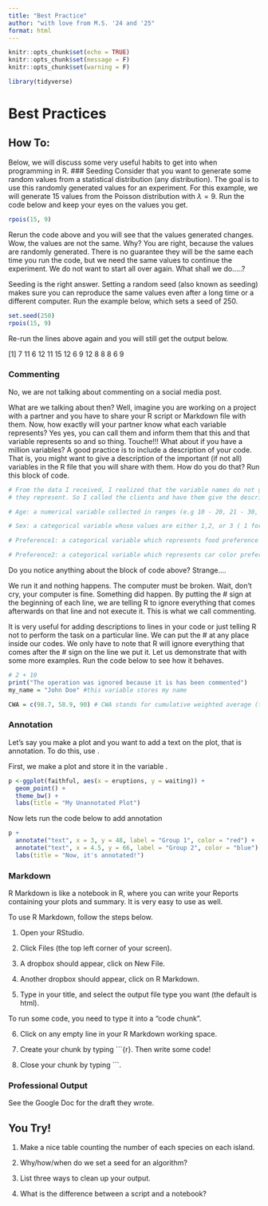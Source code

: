 ```yaml
---
title: "Best Practice"
author: "with love from M.S. '24 and '25"
format: html
---
```


```r
knitr::opts_chunk$set(echo = TRUE)
knitr::opts_chunk$set(message = F)
knitr::opts_chunk$set(warning = F)
```

```r
library(tidyverse)
```

# Best Practices
## How To:
Below, we will discuss some very useful habits to get into when programming in R.
### Seeding
Consider that you want to generate some random values from a statistical distribution (any distribution). The goal is to use this randomly generated values for an experiment. For this example, we will generate 15 values from the Poisson distribution with $\lambda = 9$. Run the code below and keep your eyes on the values you get.
```r
rpois(15, 9)
```
Rerun the code above and you will see that the values generated changes. Wow, the values are not the same. Why?
You are right, because the values are randomly generated. There is no guarantee they will be the same each time you run the code, but we need the same values to continue the experiment. We do not want to start all over again. What shall we do…..?

Seeding is the right answer. Setting a random seed (also known as seeding) makes sure you can reproduce the same values even after a long time or a different computer. Run the example below, which sets a seed of 250.

```r
set.seed(250)
rpois(15, 9)
```

Re-run the lines above again and you will still get the output below.

 [1] 7 11 6 12 11 15 12 6 9 12 8 8 8 6 9

### Commenting
No, we are not talking about commenting on a social media post.

What are we talking about then? Well, imagine you are working on a project with a partner and you have to share your R script or Markdown file with them. Now, how exactly will your partner know what each variable represents? Yes yes, you can call them and inform them that this and that variable represents so and so thing. Touche!!! What about if you have a million variables?
A good practice is to include a description of your code. That is, you might want to give a description of the important (if not all) variables in the R file that you will share with them. How do you do that? Run this block of code.

```r
# From the data I received, I realized that the variable names do not give any idea of what
# they represent. So I called the clients and have them give the description of the variables.

# Age: a numerical variable collected in ranges (e.g 10 - 20, 21 - 30, ...)

# Sex: a categorical variable whose values are either 1,2, or 3 ( 1 for male, 2 for female and 3 for others)

# Preference1: a categorical variable which represents food preference

# Preference2: a categorical variable which represents car color preference
```

Do you notice anything about the block of code above? Strange….

We run it and nothing happens. The computer must be broken. Wait, don’t cry, your computer is fine.
Something did happen. By putting the # sign at the beginning of each line, we are telling R to ignore everything that comes afterwards on that line and not execute it. This is what we call commenting.

It is very useful for adding descriptions to lines in your code or just telling R not to perform the task on a particular line. We can put the # at any place inside our codes. We only have to note that R will ignore everything that comes after the # sign on the line we put it.
Let us demonstrate that with some more examples. Run the code below to see how it behaves.

```r
# 2 + 10
print("The operation was ignored because it is has been commented")
my_name = "John Doe" #this variable stores my name

CWA = c(98.7, 58.9, 90) # CWA stands for cumulative weighted average (think of it as CGPA on a scale of 100)
```

### Annotation
Let's say you make a plot and you want to add a text on the plot, that is annotation.
To do this, use \textbf{annotate()}.

First, we make a plot and store it in the variable \textit{p}.

```r
p <-ggplot(faithful, aes(x = eruptions, y = waiting)) +
  geom_point() +
  theme_bw() +
  labs(title = "My Unannotated Plot")
```

Now lets run the code below to add annotation
```r
p +
  annotate("text", x = 3, y = 48, label = "Group 1", color = "red") +
  annotate("text", x = 4.5, y = 66, label = "Group 2", color = "blue") +
  labs(title = "Now, it's annotated!")
```
### Markdown
R Markdown is like a notebook in R, where you can write your Reports containing your plots and summary. It is very easy to use as well.

To use R Markdown, follow the steps below.

1. Open your RStudio.

2. Click Files (the top left corner of your screen).

3. A dropbox should appear, click on New File.

4. Another dropbox should appear, click on R Markdown.

5. Type in your title, and select the output file type you want (the default is html).

To run some code, you need to type it into a “code chunk”.

6. Click on any empty line in your R Markdown working space.

7. Create your chunk by typing ```{r}. Then write some code!

8. Close your chunk by typing ```.

### Professional Output
See the Google Doc for the draft they wrote. 

## You Try!
1. Make a nice table counting the number of each species on each island.

2. Why/how/when do we set a seed for an algorithm?

3. List three ways to clean up your output.

4. What is the difference between a script and a notebook?


